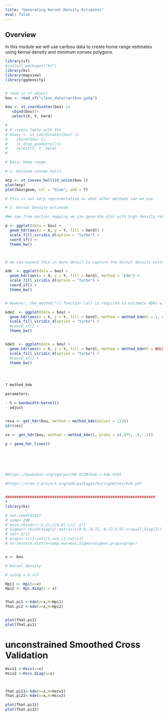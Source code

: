 ```yaml
---
title: "Generating Kernel Density Estimates"
eval: false
---
```




## Overview

In this module we will use caribou data to create home range estimates using kernal density and minimum convex polygons. 


```r
library(sf)
#install.packages("ks")
library(ks)
library(mapview)
library(ggdensity)


# read in sf object 
bou <- read_sf("clean_data/caribou.gpkg") 

bou <- st_coordinates(bou) |> 
   cbind(bou)|>
   select(X, Y, herd)

# 
# # create table with XYs 
# bouxy <- st_coordinates(bou) |> 
#    cbind(bou) |> 
#    st_drop_geometry()|>
#    select(X, Y, herd)
# 


```


```r

# Basic Home range 

# 1. minimum convex hulls 

mcp <- st_convex_hull(st_union(bou ))
plot(mcp)
plot(bou$geom, col = "blue", add = T)

# this is not very representative so what other methods can we use. 

```

```r

# 2. Kernal Density estimate. 

#We saw from earlier mapping we can generate plot with high density regions. 

p <- ggplot(data = bou) +
  geom_hdr(aes(x = X, y = Y, fill = herd)) + 
  scale_fill_viridis_d(option = "turbo") +
  coord_sf() + 
  theme_bw()



# we can expand this in more detail to capture the kernal density estimate 

kde  <- ggplot(data = bou) +
  geom_hdr(aes(x = X, y = Y, fill = herd), method = "kde") + 
  scale_fill_viridis_d(option = "turbo") +
  coord_sf() + 
  theme_bw()


# However, the method_*() function call is required to estimate HDRs with non-default estimator parameters.

kde2  <- ggplot(data = bou) +
  geom_hdr(aes(x = X, y = Y, fill = herd), method = method_kde(h = 1, adjust = 1/2)) + 
  scale_fill_viridis_d(option = "turbo") +
  #coord_sf() + 
  theme_bw()


kde3  <- ggplot(data = bou) +
  geom_hdr(aes(x = X, y = Y, fill = herd), method = method_kde(h = NULL)) + 
  scale_fill_viridis_d(option = "turbo") +
  #coord_sf() + 
  theme_bw()




? method_kde

parameters; 

- h = bandwidth.kernel()
- adjust 


resa <- get_hdr(bou, method = method_kde(adjust = 1/2))
str(res)

xx <- get_hdr(bou, method = method_kde(), probs = c(.975, .6, .2))

p + geom_hdr_lines()






#https://bookdown.org/egarpor/NP-UC3M/kde-i-kde.html

#https://cran.r-project.org/web/packages/ks/vignettes/kde.pdf


###################################################################
#
library(ks)

# set.seed(8192) 
# samp<-200 
# mus<-rbind(c(-2,2),c(0,0),c(2,-2)) 
# Sigmas<-rbind(diag(2),matrix(c(0.8,-0.72,-0.72,0.8),nrow=2),diag(2)) 
# cwt<-3/11 
# props<-c((1-cwt)/2,cwt,(1-cwt)/2) 
# x<-rmvnorm.mixt(n=samp,mus=mus,Sigmas=Sigmas,props=props)


x <- bou

# Kernal density 

# using = h ref 

Hpi1 <- Hpi(x=x)
Hpi2 <- Hpi.diag(x = x)


fhat.pi1 <-kde(x=x,H=Hpi1) 
fhat.pi2 <-kde(x=x,H=Hpi2)


plot(fhat.pi1)
plot(fhat.pi1)


```

# unconstrained Smoothed Cross Validation 

```r


Hscv1 <-Hscv(x=x)
Hscv2 <-Hscv.diag(x=x)



fhat.pi11<-kde(x=x,H=Hscv1) 
fhat.pi22<-kde(x=x,H=Hscv2)

plot(fhat.pi11)
plot(fhat.pi22)

```











